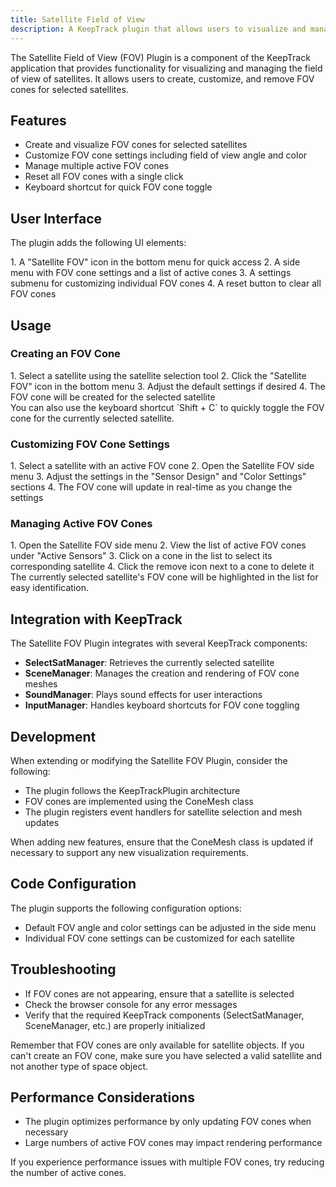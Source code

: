 ```yaml
---
title: Satellite Field of View
description: A KeepTrack plugin that allows users to visualize and manage satellite field of view cones.
---
```



The Satellite Field of View (FOV) Plugin is a component of the KeepTrack application that provides functionality for visualizing and managing the field of view of satellites. It allows users to create, customize, and remove FOV cones for selected satellites.

## Features

- Create and visualize FOV cones for selected satellites
- Customize FOV cone settings including field of view angle and color
- Manage multiple active FOV cones
- Reset all FOV cones with a single click
- Keyboard shortcut for quick FOV cone toggle

## User Interface

The plugin adds the following UI elements:

<Steps>
1. A "Satellite FOV" icon in the bottom menu for quick access
2. A side menu with FOV cone settings and a list of active cones
3. A settings submenu for customizing individual FOV cones
4. A reset button to clear all FOV cones
</Steps>

## Usage

### Creating an FOV Cone
<Steps>
1. Select a satellite using the satellite selection tool
2. Click the "Satellite FOV" icon in the bottom menu
3. Adjust the default settings if desired
4. The FOV cone will be created for the selected satellite
</Steps>

<Aside>
  You can also use the keyboard shortcut `Shift + C` to quickly toggle the FOV cone for the currently selected satellite.
</Aside>

### Customizing FOV Cone Settings
<Steps>
1. Select a satellite with an active FOV cone
2. Open the Satellite FOV side menu
3. Adjust the settings in the "Sensor Design" and "Color Settings" sections
4. The FOV cone will update in real-time as you change the settings
</Steps>

### Managing Active FOV Cones
<Steps>
1. Open the Satellite FOV side menu
2. View the list of active FOV cones under "Active Sensors"
3. Click on a cone in the list to select its corresponding satellite
4. Click the remove icon next to a cone to delete it
</Steps>

<Aside type="tip">
  The currently selected satellite's FOV cone will be highlighted in the list for easy identification.
</Aside>

## Integration with KeepTrack

The Satellite FOV Plugin integrates with several KeepTrack components:

- **SelectSatManager**: Retrieves the currently selected satellite
- **SceneManager**: Manages the creation and rendering of FOV cone meshes
- **SoundManager**: Plays sound effects for user interactions
- **InputManager**: Handles keyboard shortcuts for FOV cone toggling

## Development

When extending or modifying the Satellite FOV Plugin, consider the following:

- The plugin follows the KeepTrackPlugin architecture
- FOV cones are implemented using the ConeMesh class
- The plugin registers event handlers for satellite selection and mesh updates

<Aside type="caution">
  When adding new features, ensure that the ConeMesh class is updated if necessary to support any new visualization requirements.
</Aside>

## Code Configuration

The plugin supports the following configuration options:

- Default FOV angle and color settings can be adjusted in the side menu
- Individual FOV cone settings can be customized for each satellite

## Troubleshooting

- If FOV cones are not appearing, ensure that a satellite is selected
- Check the browser console for any error messages
- Verify that the required KeepTrack components (SelectSatManager, SceneManager, etc.) are properly initialized

<Aside>
  Remember that FOV cones are only available for satellite objects. If you can't create an FOV cone, make sure you have selected a valid satellite and not another type of space object.
</Aside>

## Performance Considerations

- The plugin optimizes performance by only updating FOV cones when necessary
- Large numbers of active FOV cones may impact rendering performance

<Aside type="tip">
  If you experience performance issues with multiple FOV cones, try reducing the number of active cones.
</Aside>